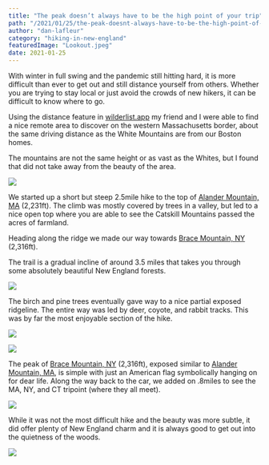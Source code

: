 ```yaml
---
title: "The peak doesn’t always have to be the high point of your trip"
path: "/2021/01/25/the-peak-doesnt-always-have-to-be-the-high-point-of-your-trip/"
author: "dan-lafleur"
category: "hiking-in-new-england"
featuredImage: "Lookout.jpeg"
date: 2021-01-25
---
```


With winter in full swing and the pandemic still hitting hard, it is more difficult than ever to get out and still distance yourself from others. Whether you are trying to stay local or just avoid the crowds of new hikers, it can be difficult to know where to go.

Using the distance feature in [wilderlist.app](https://www.wilderlist.app/) my friend and I were able to find a nice remote area to discover on the western Massachusetts border, about the same driving distance as the White Mountains are from our Boston homes.

The mountains are not the same height or as vast as the Whites, but I found that did not take away from the beauty of the area.

![](Ascent-375x500.jpg)

We started up a short but steep 2.5mile hike to the top of [Alander Mountain, MA](https://www.wilderlist.app/mountain/5f04d221676f544db0f18b5e) (2,231ft). The climb was mostly covered by trees in a valley, but led to a nice open top where you are able to see the Catskill Mountains passed the acres of farmland.

Heading along the ridge we made our way towards [Brace Mountain, NY](https://www.wilderlist.app/mountain/5f04d221676f544db0f18c0f) (2,316ft).

The trail is a gradual incline of around 3.5 miles that takes you through some absolutely beautiful New England forests.

![](Ridge-line-500x281.jpg)

The birch and pine trees eventually gave way to a nice partial exposed ridgeline. The entire way was led by deer, coyote, and rabbit tracks.  This was by far the most enjoyable section of the hike.

![](Western-Ma-Ridge-Line-500x375.jpg)

![](Peak-500x375.jpg)

The peak of [Brace Mountain, NY](https://www.wilderlist.app/mountain/5f04d221676f544db0f18c0f) (2,316ft), exposed similar to [Alander Mountain, MA](https://www.wilderlist.app/mountain/5f04d221676f544db0f18b5e), is simple with just an American flag symbolically hanging on for dear life. Along the way back to the car, we added on .8miles to see the MA, NY, and CT tripoint (where they all meet). 

![](Tripoint-375x500.jpg)

While it was not the most difficult hike and the beauty was more subtle, it did offer plenty of New England charm and it is always good to get out into the quietness of the woods.

![](Alander-Mountain-MA-2231ft-500x375.jpg)

